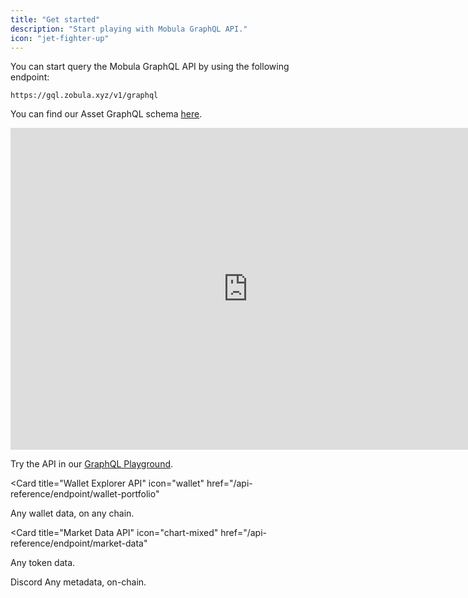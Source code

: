 ```yaml
---
title: "Get started"
description: "Start playing with Mobula GraphQL API."
icon: "jet-fighter-up"
---
```


You can start query the Mobula GraphQL API by using the following endpoint:

```http
https://gql.zobula.xyz/v1/graphql
```

You can find our Asset GraphQL schema [here](/graphql-api-reference/schema/assets).

<iframe
  width="760"
  height="515"
  src="https://gql.zobula.xyz/"
  title="YouTube video player"
  frameborder="0"
  allow="accelerometer; autoplay; clipboard-write; encrypted-media; gyroscope; picture-in-picture"
  allowfullscreen
></iframe>


Try the API in our [GraphQL Playground](https://gql.zobula.xyz/).


<CardGroup>

<Card
  title="Wallet Explorer API"
  icon="wallet"
  href="/api-reference/endpoint/wallet-portfolio"
>
  Any wallet data, on any chain.
</Card>

<Card
  title="Market Data API"
  icon="chart-mixed"
  href="/api-reference/endpoint/market-data"
>
  Any token data.
</Card>

<Card title="Support" icon="Discord" href="https://discord.gg/JVT7xKm3AD">
  Discord
</Card>

<Card title="Metadata API" icon="hashtag" href="/api-reference/endpoint/all">
  Any metadata, on-chain.
</Card>

</CardGroup>
